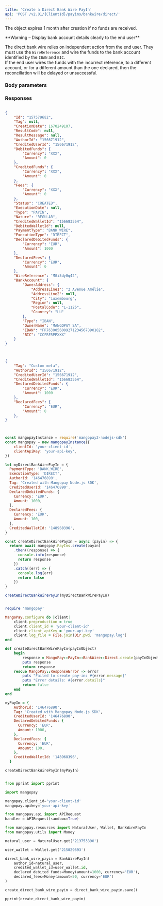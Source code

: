 ```yaml
---
title: 'Create a Direct Bank Wire PayIn'  
api: 'POST /v2.01/{ClientId}/payins/bankwire/direct/'  
---
```


  

The object expires 1 month after creation if no funds are received.  

<Warning>  
**Warning – Display bank account details clearly to the end user** 
  
The direct bank wire relies on independent action from the end user. They must use the `WireReference` and wire the funds to the bank account identified by the `IBAN` and `BIC`.  
If the end user wires the funds with the incorrect reference, to a different account, or for a different amount than the one declared, then the reconciliation will be delayed or unsuccessful.  
</Warning>  

### Body parameters  

<Tag />  

<AuthorId />  

<CreditedUserId />  

<CreditedWalletId />  

<DeclaredDebitedFunds />  

<DeclaredFees />  

<ProfilingAttemptReference />  

### Responses  

<AccordionGroup><Accordion title="200 Status is CREATED">  

<IdResponse />  

<Tag2Response />  

<CreationDateResponse />  

<ResultCodeResponse />  

<ResultMessageResponse />  

<AuthorIdResponse />  

<CreditedUserIdResponse />  

<DebitedFunds7Response />  

<CreditedFunds7Response />  

<Fees7Response />  

<Status2Response />  

<ExecutionDateResponse />  

<TypeResponse />  

<NatureResponse />  

<CreditedWalletIdResponse />  

<DebitedWalletId1Response />  

<PaymentType2Response />  

<ExecutionTypeResponse />  

<DeclaredDebitedFundsResponse />  

<DeclaredFeesResponse />  

<WireReferenceResponse />  

<BankAccountResponse /></Accordion></AccordionGroup>  

<ResponseExample>  

```json 200 Status is CREATED  

{
    "Id": "157579682",
    "Tag": null,
    "CreationDate": 1670249107,
    "ResultCode": null,
    "ResultMessage": null,
    "AuthorId": "156671912",
    "CreditedUserId": "156671912",
    "DebitedFunds": {
        "Currency": "XXX",
        "Amount": 0
    },
    "CreditedFunds": {
        "Currency": "XXX",
        "Amount": 0
    },
    "Fees": {
        "Currency": "XXX",
        "Amount": 0
    },
    "Status": "CREATED",
    "ExecutionDate": null,
    "Type": "PAYIN",
    "Nature": "REGULAR",
    "CreditedWalletId": "156683554",
    "DebitedWalletId": null,
    "PaymentType": "BANK_WIRE",
    "ExecutionType": "DIRECT",
    "DeclaredDebitedFunds": {
        "Currency": "EUR",
        "Amount": 1000
    },
    "DeclaredFees": {
        "Currency": "EUR",
        "Amount": 0
    },
    "WireReference": "MGi3dy0q42",
    "BankAccount": {
        "OwnerAddress": {
            "AddressLine1": "2 Avenue Amélie",
            "AddressLine2": null,
            "City": "Luxembourg",
            "Region": null,
            "PostalCode": "L-1125",
            "Country": "LU"
        },
        "Type": "IBAN",
        "OwnerName": "MANGOPAY SA",
        "IBAN": "FR7630056009271234567890182",
        "BIC": "CCFRFRPPXXX"
    }
}
  

 ```  

</ResponseExample>  

<RequestExample>  
  
```json REST  

{
    "Tag": "Custom meta",
    "AuthorId": "156671912",
    "CreditedUserId": "156671912",
    "CreditedWalletId": "156683554",
    "DeclaredDebitedFunds": {
        "Currency": "EUR",
        "Amount": 1000
    },
    "DeclaredFees": {
        "Currency": "EUR",
        "Amount": 0
    },
}
  
```  

  
```javascript NodeJS  

const mangopayInstance = require('mangopay2-nodejs-sdk')
const mangopay = new mangopayInstance({
    clientId: 'your-client-id',
    clientApiKey: 'your-api-key',
})

let myDirectBankWirePayIn = {
  PaymentType: 'BANK_WIRE',
  ExecutionType: 'DIRECT',
  AuthorId: '146476890',
  Tag: 'Created with Mangopay Node.js SDK',
  CreditedUserId: '146476890',
  DeclaredDebitedFunds: {
    Currency: 'EUR',
    Amount: 1000,
  },
  DeclaredFees: {
    Currency: 'EUR',
    Amount: 100,
  },
  CreditedWalletId: '148968396',
}

const createDirectBankWirePayIn = async (payin) => {
  return await mangopay.PayIns.create(payin)
    .then((response) => {
      console.info(response)
      return response
    })
    .catch((err) => {
      console.log(err)
      return false
    })
}

createDirectBankWirePayIn(myDirectBankWirePayIn)  
```  

  
```ruby Ruby  

require 'mangopay'

MangoPay.configure do |client|
    client.preproduction = true
    client.client_id = 'your-client-id'
    client.client_apiKey = 'your-api-key'
    client.log_file = File.join(Dir.pwd, 'mangopay.log')
end

def createDirectBankWirePayIn(payInObject)
    begin
        response = MangoPay::PayIn::BankWire::Direct.create(payInObject)
        puts response
        return response
    rescue MangoPay::ResponseError => error
        puts "Failed to create pay-in: #{error.message}"
        puts "Error details: #{error.details}"
        return false
    end
end

myPayIn = {
    AuthorId: '146476890',
    Tag: 'Created with Mangopay Node.js SDK',
    CreditedUserId: '146476890',
    DeclaredDebitedFunds: {
      Currency: 'EUR',
      Amount: 1000,
    },
    DeclaredFees: {
      Currency: 'EUR',
      Amount: 100,
    },
    CreditedWalletId: '148968396',
  }

createDirectBankWirePayIn(myPayIn)  
```  

  
```python Python  

from pprint import pprint

import mangopay

mangopay.client_id='your-client-id'
mangopay.apikey='your-api-key'

from mangopay.api import APIRequest
handler = APIRequest(sandbox=True)

from mangopay.resources import NaturalUser, Wallet, BankWirePayIn
from mangopay.utils import Money

natural_user = NaturalUser.get('213753890')

user_wallet = Wallet.get('215029593')

direct_bank_wire_payin = BankWirePayIn(
    author_id=natural_user,
    credited_wallet_id=user_wallet.id,
    declared_debited_funds=Money(amount=1000, currency='EUR'),
    declared_fees=Money(amount=50, currency='EUR')
)

create_direct_bank_wire_payin = direct_bank_wire_payin.save()

pprint(create_direct_bank_wire_payin)  
```  

  
</RequestExample>